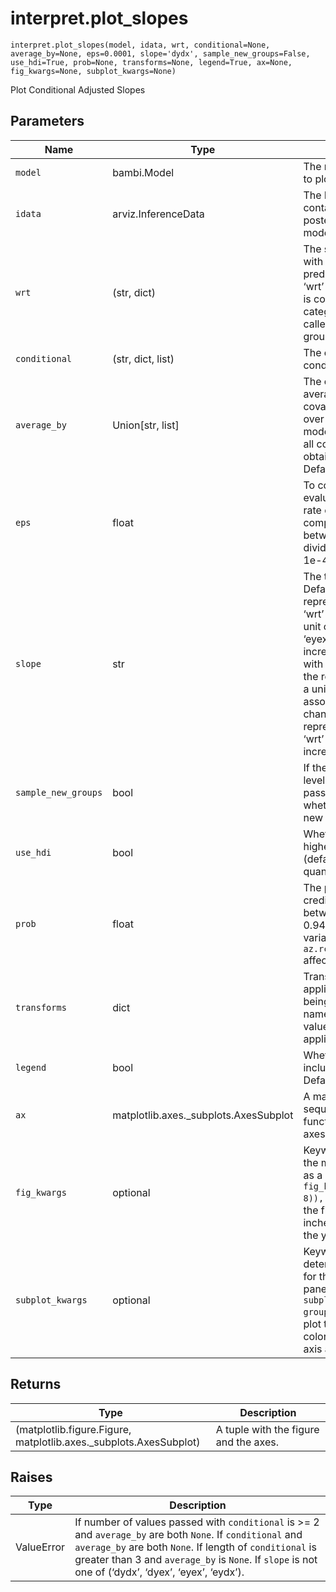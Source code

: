 # interpret.plot_slopes { #bambi.interpret.plot_slopes }

`interpret.plot_slopes(model, idata, wrt, conditional=None, average_by=None, eps=0.0001, slope='dydx', sample_new_groups=False, use_hdi=True, prob=None, transforms=None, legend=True, ax=None, fig_kwargs=None, subplot_kwargs=None)`

Plot Conditional Adjusted Slopes

## Parameters

| Name                | Type                                  | Description                                                                                                                                                                                                                                                                                                                                                                                                                                                   | Default    |
|---------------------|---------------------------------------|---------------------------------------------------------------------------------------------------------------------------------------------------------------------------------------------------------------------------------------------------------------------------------------------------------------------------------------------------------------------------------------------------------------------------------------------------------------|------------|
| `model`             | bambi.Model                           | The model for which we want to plot the predictions.                                                                                                                                                                                                                                                                                                                                                                                                          | _required_ |
| `idata`             | arviz.InferenceData                   | The InferenceData object that contains the samples from the posterior distribution of the model.                                                                                                                                                                                                                                                                                                                                                              | _required_ |
| `wrt`               | (str, dict)                           | The slope of the regression with respect to (wrt) this predictor will be computed. If 'wrt' is numeric, the derivative is computed, else if string or categorical, 'comparisons' is called to compute difference in group means.                                                                                                                                                                                                                              | _required_ |
| `conditional`       | (str, dict, list)                     | The covariates we would like to condition on.                                                                                                                                                                                                                                                                                                                                                                                                                 | `None`     |
| `average_by`        | Union\[str, list\]                    | The covariates we would like to average by. The passed covariate(s) will marginalize over the other covariates in the model. If True, it averages over all covariates in the model to obtain the average estimate. Defaults to ``None``.                                                                                                                                                                                                                      | `None`     |
| `eps`               | float                                 | To compute the slope, 'wrt' is evaluated at wrt +/- 'eps'. The rate of change is then computed as the difference between the two values divided by 'eps'. Defaults to 1e-4.                                                                                                                                                                                                                                                                                   | `0.0001`   |
| `slope`             | str                                   | The type of slope to compute. Defaults to 'dydx'. 'dydx' represents a unit increase in 'wrt' is associated with an n-unit change in the response. 'eyex' represents a percentage increase in 'wrt' is associated with an n-percent change in the response. 'eydx' represents a unit increase in 'wrt' is associated with an n-percent change in the response. 'dyex' represents a percent change in 'wrt' is associated with a unit increase in the response. | `'dydx'`   |
| `sample_new_groups` | bool                                  | If the model contains group-level effects, and data is passed for unseen groups, whether to sample from the new groups. Defaults to ``False``.                                                                                                                                                                                                                                                                                                                | `False`    |
| `use_hdi`           | bool                                  | Whether to compute the highest density interval (defaults to True) or the quantiles.                                                                                                                                                                                                                                                                                                                                                                          | `True`     |
| `prob`              | float                                 | The probability for the credibility intervals. Must be between 0 and 1. Defaults to 0.94. Changing the global variable ``az.rcParam["stats.hdi_prob"]`` affects this default.                                                                                                                                                                                                                                                                                 | `None`     |
| `transforms`        | dict                                  | Transformations that are applied to each of the variables being plotted. The keys are the name of the variables, and the values are functions to be applied. Defaults to ``None``.                                                                                                                                                                                                                                                                            | `None`     |
| `legend`            | bool                                  | Whether to automatically include a legend in the plot. Defaults to ``True``.                                                                                                                                                                                                                                                                                                                                                                                  | `True`     |
| `ax`                | matplotlib.axes._subplots.AxesSubplot | A matplotlib axes object or a sequence of them. If None, this function instantiates a new axes object. Defaults to ``None``.                                                                                                                                                                                                                                                                                                                                  | `None`     |
| `fig_kwargs`        | optional                              | Keyword arguments passed to the matplotlib figure function as a dict. For example, ``fig_kwargs=dict(figsize=(11, 8)), sharey=True`` would make the figure 11 inches wide by 8 inches high and would share the y-axis values.                                                                                                                                                                                                                                 | `None`     |
| `subplot_kwargs`    | optional                              | Keyword arguments used to determine the covariates used for the horizontal, group, and panel axes. For example, ``subplot_kwargs=dict(main="x", group="y", panel="z")`` would plot the horizontal axis as ``x``, the color (hue) as ``y``, and the panel axis as ``z``.                                                                                                                                                                                       | `None`     |

## Returns

| Type                                                              | Description                           |
|-------------------------------------------------------------------|---------------------------------------|
| (matplotlib.figure.Figure, matplotlib.axes._subplots.AxesSubplot) | A tuple with the figure and the axes. |

## Raises

| Type       | Description                                                                                                                                                                                                                                                                                        |
|------------|----------------------------------------------------------------------------------------------------------------------------------------------------------------------------------------------------------------------------------------------------------------------------------------------------|
| ValueError | If number of values passed with ``conditional`` is >= 2 and ``average_by`` are both ``None``. If ``conditional`` and ``average_by`` are both ``None``. If length of ``conditional`` is greater than 3 and ``average_by`` is ``None``. If ``slope`` is not one of ('dydx', 'dyex', 'eyex', 'eydx'). |